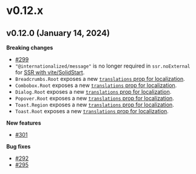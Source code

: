 # v0.12.x

## v0.12.0 (January 14, 2024)

**Breaking changes**

- [#299](https://github.com/kobaltedev/kobalte/pull/299)
- `"@internationalized/message"` is no longer required in `ssr.noExternal` for [SSR with vite/SolidStart](https://kobalte.dev/docs/core/overview/ssr).
- `Breadcrumbs.Root` exposes a new [`translations` prop for localization](https://kobalte.dev/docs/core/components/breadcrumbs#breadcrumbsroot).
- `Combobox.Root` exposes a new [`translations` prop for localization](https://kobalte.dev/docs/core/components/combobox#comboboxroot).
- `Dialog.Root` exposes a new [`translations` prop for localization](https://kobalte.dev/docs/core/components/dialog#dialogroot).
- `Popover.Root` exposes a new [`translations` prop for localization](https://kobalte.dev/docs/core/components/popover#popoverroot).
- `Toast.Region` exposes a new [`translations` prop for localization](https://kobalte.dev/docs/core/components/toast#toastregion).
- `Toast.Root` exposes a new [`translations` prop for localization](https://kobalte.dev/docs/core/components/toast#toastroot).

**New features**

- [#301](https://github.com/kobaltedev/kobalte/pull/301)

**Bug fixes**

- [#292](https://github.com/kobaltedev/kobalte/pull/292)
- [#295](https://github.com/kobaltedev/kobalte/pull/295)
